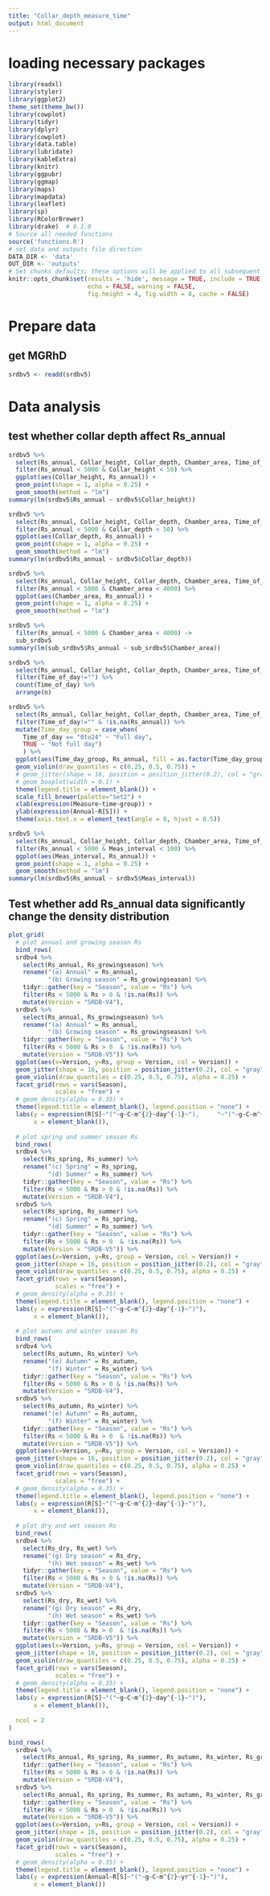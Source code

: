 ```yaml
---
title: "Collar_depth_measure_time"
output: html_document
---
```


# loading necessary packages
```r
library(readxl)
library(styler)
library(ggplot2)
theme_set(theme_bw())
library(cowplot)
library(tidyr)
library(dplyr)
library(cowplot)
library(data.table)
library(lubridate)
library(kableExtra)
library(knitr)
library(ggpubr)
library(ggmap)
library(maps)
library(mapdata)
library(leaflet)
library(sp)
library(RColorBrewer)
library(drake)  # 6.1.0
# Source all needed functions
source('functions.R')
# set data and outputs file direction
DATA_DIR <- 'data'
OUT_DIR <- 'outputs'
# Set chunks defaults; these options will be applied to all subsequent chunks
knitr::opts_chunk$set(results = 'hide', message = TRUE, include = TRUE, 
                      echo = FALSE, warning = FALSE,
                      fig.height = 4, fig.width = 8, cache = FALSE)
```

# Prepare data
## get MGRhD
```r
srdbv5 <- readd(srdbv5)
``` 

# Data analysis
## test whether collar depth affect Rs_annual
```r
srdbv5 %>% 
  select(Rs_annual, Collar_height, Collar_depth, Chamber_area, Time_of_day, Meas_interval, Annual_coverage) %>% 
  filter(Rs_annual < 5000 & Collar_height < 50) %>% 
  ggplot(aes(Collar_height, Rs_annual)) +
  geom_point(shape = 1, alpha = 0.25) +
  geom_smooth(method = "lm")
summary(lm(srdbv5$Rs_annual ~ srdbv5$Collar_height))
```


```r
srdbv5 %>% 
  select(Rs_annual, Collar_height, Collar_depth, Chamber_area, Time_of_day, Meas_interval, Annual_coverage) %>% 
  filter(Rs_annual < 5000 & Collar_depth < 50) %>% 
  ggplot(aes(Collar_depth, Rs_annual)) +
  geom_point(shape = 1, alpha = 0.25) +
  geom_smooth(method = "lm")
summary(lm(srdbv5$Rs_annual ~ srdbv5$Collar_depth))
```

```r
srdbv5 %>% 
  select(Rs_annual, Collar_height, Collar_depth, Chamber_area, Time_of_day, Meas_interval, Annual_coverage) %>% 
  filter(Rs_annual < 5000 & Chamber_area < 4000) %>% 
  ggplot(aes(Chamber_area, Rs_annual)) +
  geom_point(shape = 1, alpha = 0.25) +
  geom_smooth(method = "lm")

srdbv5 %>% 
  filter(Rs_annual < 5000 & Chamber_area < 4000) ->
  sub_srdbv5
summary(lm(sub_srdbv5$Rs_annual ~ sub_srdbv5$Chamber_area))
```


```r
srdbv5 %>% 
  select(Rs_annual, Collar_height, Collar_depth, Chamber_area, Time_of_day, Meas_interval, Annual_coverage) %>% 
  filter(Time_of_day!="") %>% 
  count(Time_of_day) %>% 
  arrange(n)

srdbv5 %>% 
  select(Rs_annual, Collar_height, Collar_depth, Chamber_area, Time_of_day, Meas_interval, Annual_coverage) %>% 
  filter(Time_of_day!="" & !is.na(Rs_annual)) %>% 
  mutate(Time_day_group = case_when(
    Time_of_day == "0to24" ~ "Full day",
    TRUE ~ "Not full day")
    ) %>% 
  ggplot(aes(Time_day_group, Rs_annual, fill = as.factor(Time_day_group))) +
  geom_violin(draw_quantiles = c(0.25, 0.5, 0.75)) +
  # geom_jitter(shape = 16, position = position_jitter(0.2), col = "gray") +
  # geom_boxplot(width = 0.1) +
  theme(legend.title = element_blank()) +
  scale_fill_brewer(palette="Set2") +
  xlab(expression(Measure~time~group)) +
  ylab(expression(Annual~R[S])) +
  theme(axis.text.x = element_text(angle = 0, hjust = 0.5))
```

```r
srdbv5 %>% 
  select(Rs_annual, Collar_height, Collar_depth, Chamber_area, Time_of_day, Meas_interval, Annual_coverage) %>% 
  filter(Rs_annual < 5000 & Meas_interval < 100) %>% 
  ggplot(aes(Meas_interval, Rs_annual)) +
  geom_point(shape = 1, alpha = 0.25) +
  geom_smooth(method = "lm")
summary(lm(srdbv5$Rs_annual ~ srdbv5$Meas_interval))
```

## Test whether add Rs_annual data significantly change the density distribution
```r

plot_grid(
  # plot annual and growing season Rs
  bind_rows(
  srdbv4 %>% 
    select(Rs_annual, Rs_growingseason) %>%
    rename("(a) Annual" = Rs_annual,
           "(b) Growing season" = Rs_growingseason) %>% 
    tidyr::gather(key = "Season", value = "Rs") %>% 
    filter(Rs < 5000 & Rs > 0 & !is.na(Rs)) %>% 
    mutate(Version = "SRDB-V4"),
  srdbv5 %>% 
    select(Rs_annual, Rs_growingseason) %>%
    rename("(a) Annual" = Rs_annual,
           "(b) Growing season" = Rs_growingseason) %>%
    tidyr::gather(key = "Season", value = "Rs") %>% 
    filter(Rs < 5000 & Rs > 0  & !is.na(Rs)) %>% 
    mutate(Version = "SRDB-V5")) %>% 
  ggplot(aes(x=Version, y=Rs, group = Version, col = Version)) +
  geom_jitter(shape = 16, position = position_jitter(0.2), col = "gray") +
  geom_violin(draw_quantiles = c(0.25, 0.5, 0.75), alpha = 0.25) +
  facet_grid(rows = vars(Season),
             scales = "free") +
  # geom_density(alpha = 0.35) +
  theme(legend.title = element_blank(), legend.position = "none") +
  labs(y = expression(R[S]~"("~g~C~m^{2}~day^{-1}~"),     "~"("~g~C~m^{2}~yr^{-1}~")"),
       x = element_blank()),
  
  # plot spring and summer season Rs
  bind_rows(
  srdbv4 %>% 
    select(Rs_spring, Rs_summer) %>%
    rename("(c) Spring" = Rs_spring,
           "(d) Summer" = Rs_summer) %>% 
    tidyr::gather(key = "Season", value = "Rs") %>% 
    filter(Rs < 5000 & Rs > 0 & !is.na(Rs)) %>% 
    mutate(Version = "SRDB-V4"),
  srdbv5 %>% 
    select(Rs_spring, Rs_summer) %>%
    rename("(c) Spring" = Rs_spring,
           "(d) Summer" = Rs_summer) %>%
    tidyr::gather(key = "Season", value = "Rs") %>% 
    filter(Rs < 5000 & Rs > 0  & !is.na(Rs)) %>% 
    mutate(Version = "SRDB-V5")) %>% 
  ggplot(aes(x=Version, y=Rs, group = Version, col = Version)) +
  geom_jitter(shape = 16, position = position_jitter(0.2), col = "gray") +
  geom_violin(draw_quantiles = c(0.25, 0.5, 0.75), alpha = 0.25) +
  facet_grid(rows = vars(Season),
             scales = "free") +
  # geom_density(alpha = 0.35) +
  theme(legend.title = element_blank(), legend.position = "none") +
  labs(y = expression(R[S]~"("~g~C~m^{2}~day^{-1}~")"),
       x = element_blank()),
  
  # plot autumn and winter season Rs
  bind_rows(
  srdbv4 %>% 
    select(Rs_autumn, Rs_winter) %>%
    rename("(e) Autumn" = Rs_autumn,
           "(f) Winter" = Rs_winter) %>% 
    tidyr::gather(key = "Season", value = "Rs") %>% 
    filter(Rs < 5000 & Rs > 0 & !is.na(Rs)) %>% 
    mutate(Version = "SRDB-V4"),
  srdbv5 %>% 
    select(Rs_autumn, Rs_winter) %>%
    rename("(e) Autumn" = Rs_autumn,
           "(f) Winter" = Rs_winter) %>% 
    tidyr::gather(key = "Season", value = "Rs") %>% 
    filter(Rs < 5000 & Rs > 0  & !is.na(Rs)) %>% 
    mutate(Version = "SRDB-V5")) %>% 
  ggplot(aes(x=Version, y=Rs, group = Version, col = Version)) +
  geom_jitter(shape = 16, position = position_jitter(0.2), col = "gray") +
  geom_violin(draw_quantiles = c(0.25, 0.5, 0.75), alpha = 0.25) +
  facet_grid(rows = vars(Season),
             scales = "free") +
  # geom_density(alpha = 0.35) +
  theme(legend.title = element_blank(), legend.position = "none") +
  labs(y = expression(R[S]~"("~g~C~m^{2}~day^{-1}~")"),
       x = element_blank()),
  
  # plot dry and wet season Rs
  bind_rows(
  srdbv4 %>% 
    select(Rs_dry, Rs_wet) %>%
    rename("(g) Dry season" = Rs_dry,
           "(h) Wet season" = Rs_wet) %>% 
    tidyr::gather(key = "Season", value = "Rs") %>% 
    filter(Rs < 5000 & Rs > 0 & !is.na(Rs)) %>% 
    mutate(Version = "SRDB-V4"),
  srdbv5 %>% 
    select(Rs_dry, Rs_wet) %>%
    rename("(g) Dry season" = Rs_dry,
           "(h) Wet season" = Rs_wet) %>% 
    tidyr::gather(key = "Season", value = "Rs") %>% 
    filter(Rs < 5000 & Rs > 0  & !is.na(Rs)) %>% 
    mutate(Version = "SRDB-V5")) %>% 
  ggplot(aes(x=Version, y=Rs, group = Version, col = Version)) +
  geom_jitter(shape = 16, position = position_jitter(0.2), col = "gray") +
  geom_violin(draw_quantiles = c(0.25, 0.5, 0.75), alpha = 0.25) +
  facet_grid(rows = vars(Season),
             scales = "free") +
  # geom_density(alpha = 0.35) +
  theme(legend.title = element_blank(), legend.position = "none") +
  labs(y = expression(R[S]~"("~g~C~m^{2}~day^{-1}~")"),
       x = element_blank()),
  
  ncol = 2
)

```

```r
bind_rows(
  srdbv4 %>% 
    select(Rs_annual, Rs_spring, Rs_summer, Rs_autumn, Rs_winter, Rs_growingseason) %>%
    tidyr::gather(key = "Season", value = "Rs") %>% 
    filter(Rs < 5000 & Rs > 0 & !is.na(Rs)) %>% 
    mutate(Version = "SRDB-V4"),
  srdbv5 %>% 
    select(Rs_annual, Rs_spring, Rs_summer, Rs_autumn, Rs_winter, Rs_growingseason) %>%
    tidyr::gather(key = "Season", value = "Rs") %>% 
    filter(Rs < 5000 & Rs > 0  & !is.na(Rs)) %>% 
    mutate(Version = "SRDB-V5")) %>% 
  ggplot(aes(x=Version, y=Rs, group = Version, col = Version)) +
  geom_jitter(shape = 16, position = position_jitter(0.2), col = "gray") +
  geom_violin(draw_quantiles = c(0.25, 0.5, 0.75), alpha = 0.25) +
  facet_grid(rows = vars(Season),
             scales = "free") +
  # geom_density(alpha = 0.35) +
  theme(legend.title = element_blank(), legend.position = "none") +
  labs(y = expression(Annual~R[S]~"("~g~C~m^{2}~yr^{-1}~")"),
       x = element_blank())

```


